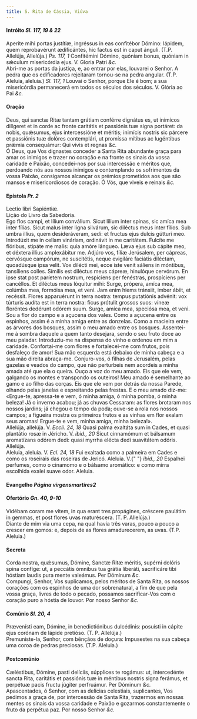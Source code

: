 ```yaml
---
title: S. Rita de Cássia, Viúva
---
```


<h4 class="text-center">
  Intróito <em>Sl. 117, 19 & 22</em>
</h4>
<div class="container-fluid">
  <div class="row">
    <div class="col-6 dropcaps text-justify">
      Aperíte mihi portas justítiæ, ingréssus in eas confitébor Dómino: lápidem,
      quem reprobavérunt ædificántes, hic factus est in caput ánguli. (T.P.
      Allelúja, Allelúja.) <em>Ps. 117, 1</em> Confitémini Dómino, quóniam
      bonus, quóniam in sǽculum misericórdia ejus. V. Gloria Patri <em>&c.</em>
    </div>
    <div class="col-6 dropcaps text-justify">
      Abri-me as portas da justiça, e, ao entrar por elas, louvarei o Senhor. A
      pedra que os edificadores rejeitaram tornou-se na pedra angular. (T.P.
      Aleluia, aleluia.) <em>Sl. 117, 1</em> Louvai o Senhor, porque Ele é bom;
      a sua misericórdia permanecerá em todos os séculos dos séculos. V. Glória
      ao Pai <em>&c.</em>
    </div>
  </div>
</div>

<h4 class="text-center">Oração</h4>
<div class="container-fluid">
  <div class="row">
    <div class="col-6 dropcaps text-justify">
      Deus, qui sanctæ Ritæ tantam grátiam conférre dignátus es, ut inimícos
      dilígeret et in corde ac fronte caritátis et passiónis tuæ signa portáret:
      da nobis, quǽsumus, ejus intercessióne et méritis; inimícis nostris sic
      párcere et passiónis tuæ dolóres contemplári, ut promíssa mítibus ac
      lugéntibus prǽmia consequámur: Qui vivis et regnas <em>&c.</em>
    </div>
    <div class="col-6 dropcaps text-justify">
      Ó Deus, que Vos dignastes conceder a Santa Rita abundante graça para amar
      os inimigos e trazer no coração e na fronte os sinais da vossa caridade e
      Paixão, concedei-nos por sua intercessão e méritos que, perdoando nós aos
      nossos inimigos e contemplando os sofrimentos da vossa Paixão, consigamos
      alcançar os prémios prometidos aos que são mansos e misericordiosos de
      coração. Ó Vós, que viveis e reinais <em>&c.</em>
    </div>
  </div>
</div>

<h4 class="text-center">
  Epístola <em>Pr. 2</em>
</h4>
<div class="container-fluid">
  <div class="row">
    <div class="col-6 text-justify">Lectio libri Sapiéntiæ.</div>
    <div class="col-6 text-justify">Lição do Livro da Sabedoria.</div>
    <div class="col-6 dropcaps text-justify">
      Ego flos campi, et lílium conválium. Sicut lílium inter spinas, sic amíca
      mea inter fílias. Sicut malus inter ligna silvárum, sic diléctus meus
      inter fílios. Sub umbra illíus, quem desideráveram, sedi: et fructus ejus
      dulcis gútturi meo. Introdúxit me in cellam vináriam, ordinávit in me
      caritátem. Fulcíte me flóribus, stipáte me malis: quia amóre lángueo. Læva
      ejus sub cápite meo, et déxtera illíus amplexábitur me. Adjúro vos, fíliæ
      Jerúsalem, per cápreas, cervósque campórum, ne suscitétis, neque evigiláre
      faciátis diléctam, quoadúsque ipsa velit. Vox dilécti mei, ecce iste venit
      sáliens in móntibus, tansíliens colles. Símilis est diléctus meus cápreæ,
      hinulóque cervórum. En ipse stat post paríetem nostrum, respíciens per
      fenéstras, prospíciens per cancéllos. Et diléctus meus lóquitur mihi:
      Surge, própera, amíca mea, colúmba mea, formóisa mea, et veni. Jam enim
      hiems tránsiit, imber ábiit, et recéssit. Flores apparuérunt in terra
      nostra: tempus putatiónis advénit: vox túrturis audíta est in terra
      nostra: ficus prótulit grossos suos: víneæ floréntes dedérunt odórem suum.
      Surge, amíca mea, speciósa mea, et veni.
    </div>
    <div class="col-6 dropcaps text-justify">
      Sou a flor do campo e a açucena dos vales. Como a açucena entre os
      espinhos, assim é a minha amiga entre as donzelas. Como a macieira entre
      as árvores dos bosques, assim o meu amado entre os bosques. Assentei-me à
      sombra daquele a quem tanto desejara, sendo o seu fruto doce ao meu
      paladar. Introduziu-me na dispensa do vinho e ordenou em mim a caridade.
      Confortai-me com flores e fortalecei-me com frutos, pois desfaleço de
      amor! Sua mão esquerda está debaixo de minha cabeça e a sua mão direita
      abraça-me. Conjuro-vos, ó filhas de Jerusalém, pelas gazelas e veados do
      campo, que não perturbeis nem acordeis a minha amada até que ela o queira.
      Ouço a voz do meu amado. Eis que ele vem, galgando os montes e transpondo
      os outeiros! Meu amado é semelhante ao gamo e ao filho das corças. Eis que
      ele vem por detrás da nossa Parede, olhando pelas janelas e espreitando
      pelas frestas. E o meu amado diz-me: «Ergue-te, apressa-te e vem, ó minha
      amiga, ó minha pomba, ó minha beleza! Já o inverno acabou; já as chuvas
      Cessaram: as flores brotaram nos nossos jardins; já chegou o tempo da
      poda; ouve-se a rola nos nossos campos; a figueira mostra os primeiros
      frutos e as vinhas em flor exalam seus aromas! Ergue-te e vem, minha
      amiga, minha beleza!».
    </div>
  </div>
</div>

<div class="container-fluid">
  <div class="row">
    <div class="col-6 text-justify">
      Allelúja, allelúja. V. <em>Eccli. 24, 18</em> Quasi palma exaltáta sum in
      Cades, et quasi plantátio rosæ in Jéricho. V. <em>ibid., 20</em> Sicut
      cinnamómum et bálsamum aromatízans odórem dedi: quasi myrrha elécta dedi
      suavitátem odóris. Allelúja.
    </div>
    <div class="col-6 text-justify">
      Aleluia, aleluia. V. <em>Ecl. 24, 18</em> Fui exaltada como a palmeira em
      Cades e como os roseirais das roseiras de Jericó. Aleluia. V.{" "}
      <em>ibid., 20</em> Espalhei perfumes, como o cinamomo e o bálsamo
      aromático: e como mirra escolhida exalei suave odor. Aleluia.
    </div>
  </div>
</div>

<h4 class="text-center">
  Evangelho <em>Página virgensmartires2</em>
</h4>

<h4 class="text-center">
  Ofertório <em>Gn. 40, 9-10</em>
</h4>
<div class="container-fluid">
  <div class="row">
    <div class="col-6 dropcaps text-justify">
      Vidébam coram me vitem, in qua erant tres propágines, créscere paulátim in
      gemmas, et post flores uvas maturéscera. (T. P. Allelúja.)
    </div>
    <div class="col-6 dropcaps text-justify">
      Diante de mim via uma cepa, na qual havia três varas, pouco a pouco a
      crescer em gomos: e, depois de as flores amadurecerem, as uvas. (T.P.
      Aleluia.)
    </div>
  </div>
</div>

<h4 class="text-center">Secreta</h4>
<div class="container-fluid">
  <div class="row">
    <div class="col-6 dropcaps text-justify">
      Corda nostra, quǽsumus, Dómine, Sanctæ Ritæ méritis, supérni dolóris spina
      confíge: ut, a peccátis ómnibus tua grátia liberáti, sacrificáre tibi
      hóstiam laudis pura mente valeámus. Per Dóminum <em>&c.</em>
    </div>
    <div class="col-6 dropcaps text-justify">
      Compungi, Senhor, Vos suplicamos, pelos méritos de Santa Rita, os nossos
      corações com os espinhos de uma dor sobrenatural, a fim de que pela vossa
      graça, livres de todo o pecado, possamos sacrificar-Vos com o coração puro
      a hóstia de louvor. Por nosso Senhor <em>&c.</em>
    </div>
  </div>
</div>

<h4 class="text-center">
  Comúnio <em>Sl. 20, 4</em>
</h4>
<div class="container-fluid">
  <div class="row">
    <div class="col-6 dropcaps text-justify">
      Prævenísti eam, Dómine, in benedictiónibus dulcédinis: posuísti in cápite
      ejus corónam de lápide pretióso. (T. P. Allelúja.)
    </div>
    <div class="col-6 dropcaps text-justify">
      Premuniste-la, Senhor, com bênçãos de doçura: Impusestes na sua cabeça uma
      coroa de pedras preciosas. (T.P. Aleluia.)
    </div>
  </div>
</div>

<h4 class="text-center">Postcomúnio</h4>
<div class="container-fluid">
  <div class="row">
    <div class="col-6 dropcaps text-justify">
      Cæléstibus, Dómine, pasti delíciis, súpplices te rogámus: ut, intercedénte
      sancta Rita, caritátis et passiónis tuæ in méntibus nostris signa ferámus,
      et perpétuæ pacis fructu júgiter perfruámur. Per Dóminum <em>&c.</em>
    </div>
    <div class="col-6 dropcaps text-justify">
      Apascentados, ó Senhor, com as delícias celestiais, suplicantes, Vos
      pedimos a graça de, por intercessão de Santa Rita, trazermos em nossas
      mentes os sinais da vossa caridade e Paixão e gozarmos constantemente o
      fruto da perpétua paz. Por nosso Senhor <em>&c.</em>
    </div>
  </div>
</div>
